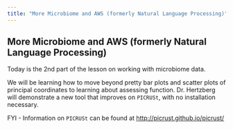 ```yaml
---
title: "More Microbiome and AWS (formerly Natural Language Processing)"
---
```


## More Microbiome and AWS (formerly Natural Language Processing)

Today is the 2nd part of the lesson on working with microbiome data. 

We will be learning how to move beyond pretty bar plots and scatter plots of principal coordinates to learning about assessing function. Dr. Hertzberg will demonstrate a new tool that improves on `PICRUSt`, with no installation necessary.

FYI - Information on `PICRUSt` can be found at [http://picrust.github.io/picrust/](http://picrust.github.io/picrust/)